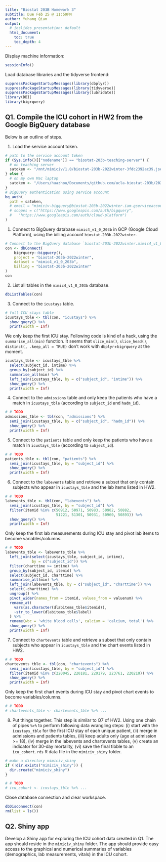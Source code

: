 ```yaml
---
title: "Biostat 203B Homework 3"
subtitle: Due Feb 25 @ 11:59PM
author: Yuhang Qian
output:
  # ioslides_presentation: default
  html_document:
    toc: true
    toc_depth: 4
---
```


Display machine information:
```r
sessionInfo()
```

Load database libraries and the tidyverse frontend:
```r
suppressPackageStartupMessages(library(dbplyr))
suppressPackageStartupMessages(library(tidyverse))
suppressPackageStartupMessages(library(lubridate))
library(DBI)
library(bigrquery)
```

## Q1. Compile the ICU cohort in HW2 from the Google BigQuery database 

Below is an outline of steps.

1. Load the service account token.
```r
# path to the service account token 
if (Sys.info()[["nodename"]] == "biostat-203b-teaching-server") {
  # on teaching server
  satoken <- "/mnt/mimiciv/1.0/biostat-203b-2022winter-3fdc2392ac39.json"
} else {
  # on my own Mac laptop
  satoken <- "/Users/huazhou/Documents/github.com/ucla-biostat-203b/2022winter/hw/hw3/biostat-203b-2022winter-3fdc2392ac39.json"
}
# BigQuery authentication using service account
bq_auth(
  path = satoken,
  # email = "mimiciv-bigquery@biostat-203b-2022winter.iam.gserviceaccount.com",
  # scopes = c("https://www.googleapis.com/auth/bigquery",
  #   "https://www.googleapis.com/auth/cloud-platform")
)
```

1. Connect to BigQuery database `mimic4_v1_0_203b` in GCP (Google Cloud Platform), using the billing account `biostat-203b-2022winter`.
```r
# Connect to the BigQuery database `biostat-203b-2022winter.mimic4_v1_0_203b`
con <- dbConnect(
    bigrquery::bigquery(),
    project = "biostat-203b-2022winter",
    dataset = "mimic4_v1_0_203b",
    billing = "biostat-203b-2022winter"
)
con
```

2. List all tables in the `mimic4_v1_0_203b` database.
```r
dbListTables(con)
```

3. Connect to the `icustays` table.
```r
# full ICU stays table
icustays_tble <- tbl(con, "icustays") %>%
  show_query() %>%
  print(width = Inf)
```
We only keep the first ICU stay. Following code is kind of a hack, using the `summarise_all(min)` function. It seems that `slice_min()`, `slice_head()`, `distinct(, .keep_all = TRUE)` don't work with `dbplyr`+`bigrquery` at the moment.
```r
icustays_tble <- icustays_tble %>% 
  select(subject_id, intime) %>% 
  group_by(subject_id) %>% 
  summarise_all(min) %>%
  left_join(icustays_tble, by = c("subject_id", "intime")) %>%
  show_query() %>%
  print(width = Inf)
```


4. Connect to the `admissions` table and only keep the patients who have a match in `icustays_tble` (according to `subject_id` and `hadm_id`).
```r
# # TODO
admissions_tble <- tbl(con, "admissions") %>%
  semi_join(icustays_tble, by = c("subject_id", "hadm_id")) %>%
  show_query() %>%
  print(width = Inf)
```

5. Connect to the `patients` table and only keep the patients who have a match in `icustays_tble` (according to `subject_id`).
```r
# # TODO
patients_tble <- tbl(con, "patients") %>% 
  semi_join(icustays_tble, by = "subject_id") %>%
  show_query() %>%
  print(width = Inf)
```

6. Connect to the `labevents` table and retrieve a subset that only contain subjects who appear in `icustays_tble` and the lab items listed in HW2. 
```r
# # TODO
labevents_tble <- tbl(con, "labevents") %>% 
  semi_join(icustays_tble, by = "subject_id") %>% 
  filter(itemid %in% c(50912, 50971, 50983, 50902, 50882, 
                       51221, 51301, 50931, 50960, 50893)) %>%
  show_query() %>%
  print(width = Inf)
```
Only keep the first lab measurements during ICU stay and pivot lab items to become variables/columns.
```r
# # TODO
labevents_tble <- labevents_tble %>% 
  left_join(select(icustays_tble, subject_id, intime), 
            by = c("subject_id")) %>%
  filter(charttime >= intime) %>%
  group_by(subject_id, itemid) %>% 
  select(subject_id, charttime) %>%
  summarise_all(min) %>% 
  left_join(labevents_tble, by = c("subject_id", "charttime")) %>% 
  select(-charttime) %>% 
  ungroup() %>%
  pivot_wider(names_from = itemid, values_from = valuenum) %>%
  rename_at(
    vars(as.character(dlabitems_tble$itemid)),
    ~str_to_lower(dlabitems_tble$label)
  ) %>% 
  rename(wbc = 'white blood cells', calcium = 'calcium, total') %>%
  show_query() %>%
  print(width = Inf)
```

7. Connect to `chartevents` table and retrieve a subset that only contain subjects who appear in `icustays_tble` and the chart events listed in HW2.
```r
# # TODO
chartevents_tble <- tbl(con, "chartevents") %>%
  semi_join(icustays_tble, by = "subject_id") %>% 
  filter(itemid %in% c(220045, 220181, 220179, 223761, 220210)) %>%
  show_query() %>%
  print(width = Inf)
```
Only keep the first chart events during ICU stay and pivot chart events to become variables/columns.
```r
# # TODO
# chartevents_tble <- chartevents_tble %>% ...
```

8. Put things together. This step is similar to Q7 of HW2. Using one chain of pipes `%>%` to perform following data wrangling steps: (i) start with the `icustays_tble` for the first ICU stay of each unique patient, (ii) merge in admissions and patients tables, (iii) keep adults only (age at admission >= 18), (iv) merge in the labevents and chartevents tables, (v) create an indicator for 30-day mortality, (vi) save the final tibble to an `icu_cohort.rds` R data file in the `mimiciv_shiny` folder.

```r
# make a directory mimiciv_shiny
if (!dir.exists("mimiciv_shiny")) {
  dir.create("mimiciv_shiny")
}
```

```r
# # TODO
# icu_cohort <- icustays_tble %>% ...
```

Close database connection and clear workspace.
```r
dbDisconnect(con)
rm(list = ls())
```

## Q2. Shiny app

Develop a Shiny app for exploring the ICU cohort data created in Q1. The app should reside in the `mimiciv_shiny` folder. The app should provide easy access to the graphical and numerical summaries of variables (demographics, lab measurements, vitals) in the ICU cohort.

